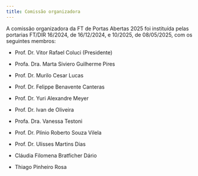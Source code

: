 ```yaml
---
title: Comissão organizadora
---
```


A comissão organizadora da FT de Portas Abertas 2025 foi instituída pelas portarias FT/DIR 16/2024, de 16/12/2024, e 10/2025, de 08/05/2025, com os seguintes membros:

- Prof. Dr. Vitor Rafael Coluci (Presidente)

- Profa. Dra. Marta Siviero Guilherme Pires

- Prof. Dr. Murilo Cesar Lucas

- Prof. Dr. Felippe Benavente Canteras

- Prof. Dr. Yuri Alexandre Meyer

- Prof. Dr. Ivan de Oliveira

- Profa. Dra. Vanessa Testoni

- Prof. Dr. Plínio Roberto Souza Vilela

- Prof. Dr. Ulisses Martins Dias

- Cláudia Filomena Bratficher Dário 

- Thiago Pinheiro Rosa